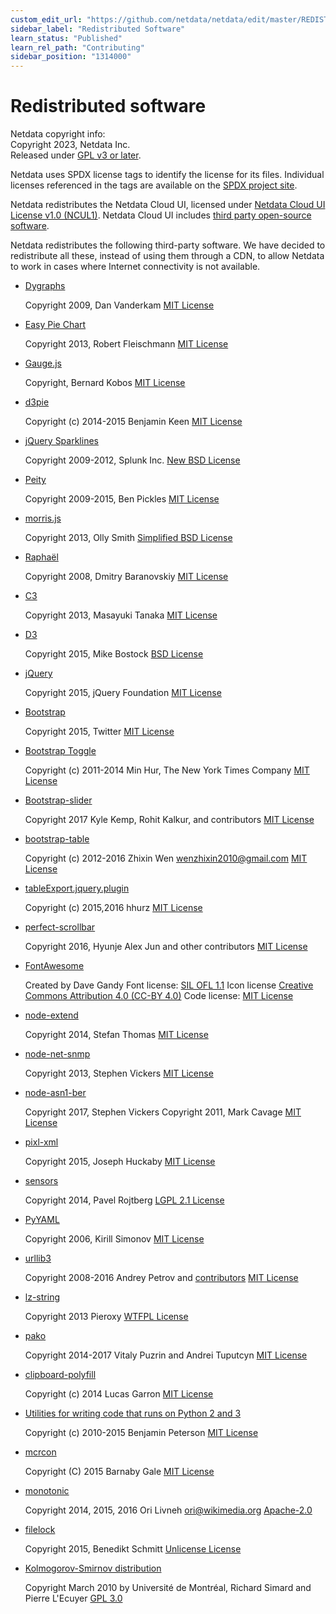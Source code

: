 ```yaml
---
custom_edit_url: "https://github.com/netdata/netdata/edit/master/REDISTRIBUTED.md"
sidebar_label: "Redistributed Software"
learn_status: "Published"
learn_rel_path: "Contributing"
sidebar_position: "1314000"
---
```



# Redistributed software

Netdata copyright info:<br/>
Copyright 2023, Netdata Inc.<br/>
Released under [GPL v3 or later](https://raw.githubusercontent.com/netdata/netdata/master/LICENSE).

Netdata uses SPDX license tags to identify the license for its files.
Individual licenses referenced in the tags are available on the [SPDX project site](http://spdx.org/licenses/).

Netdata redistributes the Netdata Cloud UI, licensed under [Netdata Cloud UI License v1.0 (NCUL1)](https://raw.githubusercontent.com/netdata/netdata/master/web/gui/v2/LICENSE.md). Netdata Cloud UI includes [third party open-source software](https://raw.githubusercontent.com/netdata/netdata/master/web/gui/v2/3D_PARTY_LICENSES.txt).

Netdata redistributes the following third-party software.
We have decided to redistribute all these, instead of using them
through a CDN, to allow Netdata to work in cases where Internet
connectivity is not available.

-   [Dygraphs](http://dygraphs.com/)

      Copyright 2009, Dan Vanderkam
      [MIT License](http://dygraphs.com/legal.html)

-   [Easy Pie Chart](https://rendro.github.io/easy-pie-chart/)

      Copyright 2013, Robert Fleischmann
      [MIT License](https://github.com/rendro/easy-pie-chart/blob/master/LICENSE)

-   [Gauge.js](http://bernii.github.io/gauge.js/)

      Copyright, Bernard Kobos
      [MIT License](https://github.com/getgauge/gauge-js/blob/master/LICENSE)

-   [d3pie](https://github.com/benkeen/d3pie)

      Copyright (c) 2014-2015 Benjamin Keen
      [MIT License](https://github.com/benkeen/d3pie/blob/master/LICENSE)

-   [jQuery Sparklines](http://omnipotent.net/jquery.sparkline/)

      Copyright 2009-2012, Splunk Inc.
      [New BSD License](http://opensource.org/licenses/BSD-3-Clause)

-   [Peity](http://benpickles.github.io/peity/)

      Copyright 2009-2015, Ben Pickles
      [MIT License](https://github.com/benpickles/peity/blob/master/LICENCE)

-   [morris.js](http://morrisjs.github.io/morris.js/)

      Copyright 2013, Olly Smith
      [Simplified BSD License](http://morrisjs.github.io/morris.js/)

-   [Raphaël](http://dmitrybaranovskiy.github.io/raphael/)

      Copyright 2008, Dmitry Baranovskiy
      [MIT License](http://dmitrybaranovskiy.github.io/raphael/license.html)

-   [C3](http://c3js.org/)

      Copyright 2013, Masayuki Tanaka
      [MIT License](https://github.com/masayuki0812/c3/blob/master/LICENSE)

-   [D3](http://d3js.org/)

      Copyright 2015, Mike Bostock
      [BSD License](http://opensource.org/licenses/BSD-3-Clause)

-   [jQuery](https://jquery.org/)

      Copyright 2015, jQuery Foundation
      [MIT License](https://jquery.org/license/)

-   [Bootstrap](http://getbootstrap.com/getting-started/)

      Copyright 2015, Twitter
      [MIT License](https://github.com/twbs/bootstrap/blob/v4-dev/LICENSE)

-   [Bootstrap Toggle](http://www.bootstraptoggle.com/)

      Copyright (c) 2011-2014 Min Hur, The New York Times Company
      [MIT License](https://github.com/minhur/bootstrap-toggle/blob/master/LICENSE)

-   [Bootstrap-slider](http://seiyria.com/bootstrap-slider/)

      Copyright 2017 Kyle Kemp, Rohit Kalkur, and contributors
      [MIT License](https://github.com/seiyria/bootstrap-slider/blob/master/LICENSE.md)

-   [bootstrap-table](http://bootstrap-table.wenzhixin.net.cn/)

      Copyright (c) 2012-2016 Zhixin Wen [wenzhixin2010@gmail.com](mailto:wenzhixin2010@gmail.com)
      [MIT License](https://github.com/wenzhixin/bootstrap-table/blob/master/LICENSE)

-   [tableExport.jquery.plugin](https://github.com/hhurz/tableExport.jquery.plugin)

      Copyright (c) 2015,2016 hhurz
      [MIT License](https://github.com/hhurz/tableExport.jquery.plugin/blob/master/LICENSE)

-   [perfect-scrollbar](https://jamesflorentino.github.io/nanoScrollerJS/)

      Copyright 2016, Hyunje Alex Jun and other contributors
      [MIT License](https://github.com/noraesae/perfect-scrollbar/blob/master/LICENSE)

-   [FontAwesome](https://fortawesome.github.io/Font-Awesome/)

      Created by Dave Gandy
      Font license: [SIL OFL 1.1](http://scripts.sil.org/OFL)
      Icon license [Creative Commons Attribution 4.0 (CC-BY 4.0)](https://creativecommons.org/licenses/by/4.0/)
      Code license: [MIT License](http://opensource.org/licenses/mit-license.html)

-   [node-extend](https://github.com/justmoon/node-extend)

      Copyright 2014, Stefan Thomas
      [MIT License](https://github.com/justmoon/node-extend/blob/master/LICENSE)

-   [node-net-snmp](https://github.com/stephenwvickers/node-net-snmp)

      Copyright 2013, Stephen Vickers
      [MIT License](https://github.com/nospaceships/node-net-snmp#license)

-   [node-asn1-ber](https://github.com/stephenwvickers/node-asn1-ber)

      Copyright 2017, Stephen Vickers
      Copyright 2011, Mark Cavage
      [MIT License](https://github.com/nospaceships/node-asn1-ber#license)

-   [pixl-xml](https://github.com/jhuckaby/pixl-xml)

      Copyright 2015, Joseph Huckaby
      [MIT License](https://github.com/jhuckaby/pixl-xml#license)

-   [sensors](https://github.com/paroj/sensors.py)

      Copyright 2014, Pavel Rojtberg
      [LGPL 2.1 License](http://opensource.org/licenses/LGPL-2.1)

-   [PyYAML](https://bitbucket.org/blackjack/pysensors)

      Copyright 2006, Kirill Simonov
      [MIT License](https://github.com/yaml/pyyaml/blob/master/LICENSE)

-   [urllib3](https://github.com/shazow/urllib3)

      Copyright 2008-2016 Andrey Petrov and [contributors](https://github.com/shazow/urllib3/blob/master/CONTRIBUTORS.txt)
      [MIT License](https://github.com/shazow/urllib3/blob/master/LICENSE.txt)

-   [lz-string](http://pieroxy.net/blog/pages/lz-string/index.html)

      Copyright 2013 Pieroxy
      [WTFPL License](http://pieroxy.net/blog/pages/lz-string/index.html#inline_menu_10)

-   [pako](http://nodeca.github.io/pako/)

      Copyright 2014-2017 Vitaly Puzrin and Andrei Tuputcyn
      [MIT License](https://github.com/nodeca/pako/blob/master/LICENSE)

-   [clipboard-polyfill](https://github.com/lgarron/clipboard-polyfill)

      Copyright (c) 2014 Lucas Garron
      [MIT License](https://github.com/lgarron/clipboard-polyfill/blob/master/LICENSE.md)

-   [Utilities for writing code that runs on Python 2 and 3](https://raw.githubusercontent.com/netdata/netdata/master/collectors/python.d.plugin/python_modules/urllib3/packages/six.py)

      Copyright (c) 2010-2015 Benjamin Peterson
      [MIT License](https://github.com/benjaminp/six/blob/master/LICENSE)

-   [mcrcon](https://github.com/barneygale/MCRcon)

      Copyright (C) 2015 Barnaby Gale
      [MIT License](https://raw.githubusercontent.com/barneygale/MCRcon/master/COPYING.txt)

-   [monotonic](https://github.com/atdt/monotonic)

      Copyright 2014, 2015, 2016 Ori Livneh [ori@wikimedia.org](mailto:ori@wikimedia.org)
      [Apache-2.0](http://www.apache.org/licenses/LICENSE-2.0)

-   [filelock](https://github.com/benediktschmitt/py-filelock)

    Copyright 2015, Benedikt Schmitt [Unlicense License](https://unlicense.org/)

-   [Kolmogorov-Smirnov distribution](http://simul.iro.umontreal.ca/ksdir/)

    Copyright March 2010 by Université de Montréal, Richard Simard and Pierre L'Ecuyer
    [GPL 3.0](https://www.gnu.org/licenses/gpl-3.0.en.html)


